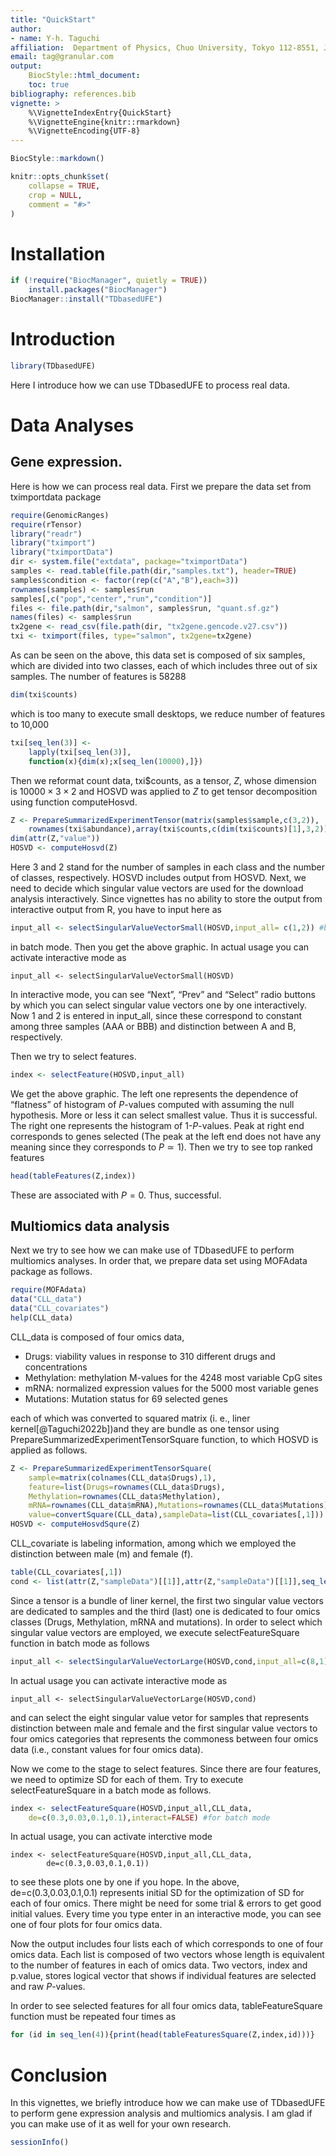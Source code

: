 ```yaml
---
title: "QuickStart"
author:
- name: Y-h. Taguchi
affiliation:  Department of Physics, Chuo University, Tokyo 112-8551, Japan
email: tag@granular.com
output: 
    BiocStyle::html_document:
    toc: true
bibliography: references.bib 
vignette: >
    %\VignetteIndexEntry{QuickStart}
    %\VignetteEngine{knitr::rmarkdown}
    %\VignetteEncoding{UTF-8}
---
```


```r
BiocStyle::markdown()
```

```r
knitr::opts_chunk$set(
    collapse = TRUE,
    crop = NULL,
    comment = "#>"
)
```

# Installation

```r
if (!require("BiocManager", quietly = TRUE))
    install.packages("BiocManager")
BiocManager::install("TDbasedUFE")
```

# Introduction

```r
library(TDbasedUFE)
```

Here I introduce how we can use TDbasedUFE to process real data.

# Data Analyses

## Gene expression.

Here is how we can process real data. First we prepare the data set from
tximportdata package

```r
require(GenomicRanges)
require(rTensor)
library("readr")
library("tximport")
library("tximportData")
dir <- system.file("extdata", package="tximportData")
samples <- read.table(file.path(dir,"samples.txt"), header=TRUE)
samples$condition <- factor(rep(c("A","B"),each=3))
rownames(samples) <- samples$run
samples[,c("pop","center","run","condition")]
files <- file.path(dir,"salmon", samples$run, "quant.sf.gz")
names(files) <- samples$run
tx2gene <- read_csv(file.path(dir, "tx2gene.gencode.v27.csv"))
txi <- tximport(files, type="salmon", tx2gene=tx2gene)
```

As can be seen on the above, this data set is composed of six samples, which 
are divided into two classes, each of which includes three out of six samples.
The number of features is 58288

```r
dim(txi$counts)
```

which is too many to execute small desktops, we reduce number of features to
10,000

```r
txi[seq_len(3)] <-
    lapply(txi[seq_len(3)],
    function(x){dim(x);x[seq_len(10000),]})
```

Then we reformat count data, txi\$counts, as a tensor, $Z$, whose dimension is
$10000 \times 3 \times 2$ and HOSVD was applied to $Z$ to get tensor 
decomposition using function computeHosvd.

```r
Z <- PrepareSummarizedExperimentTensor(matrix(samples$sample,c(3,2)),
    rownames(txi$abundance),array(txi$counts,c(dim(txi$counts)[1],3,2)))
dim(attr(Z,"value"))
HOSVD <- computeHosvd(Z)
```

Here 3 and 2 stand for the number of samples in each class and the number of
classes, respectively. HOSVD includes output from HOSVD. Next, we need to decide 
which singular value vectors are used for the download analysis interactively. 
Since vignettes has no ability to store the output from interactive output from 
R, you have to input here as
```r
input_all <- selectSingularValueVectorSmall(HOSVD,input_all= c(1,2)) #batch mode
```
in batch mode.  Then you get the above graphic. In actual usage you can
activate interactive mode as
```
input_all <- selectSingularValueVectorSmall(HOSVD)
````
In interactive mode, you can see "Next", "Prev" and "Select" radio buttons by
which you can select singular value vectors one by one interactively. 
Now 1 and 2 is entered in input_all, since these correspond to constant among 
three samples (AAA or BBB) and distinction between A and B, respectively. 

Then we try to select features.
```r
index <- selectFeature(HOSVD,input_all)
```
We get the above graphic. The left one represents the dependence of "flatness"
of histogram of $P$-values computed with assuming the null hypothesis. More or
less it can select smallest value. Thus it is successful. The right one 
represents the histogram of 1-$P$-values. Peak at right end corresponds 
to genes selected (The peak at the left end does not have any meaning since
they corresponds to $P \simeq 1$).
Then we try to see top ranked features

```r
head(tableFeatures(Z,index))
```

These are associated with $P=0$. Thus, successful.

## Multiomics data analysis

Next we try to see how we can make use of TDbasedUFE to perform multiomics
analyses. In order that, we prepare data set using MOFAdata package as follows.

```r
require(MOFAdata)
data("CLL_data")
data("CLL_covariates")
help(CLL_data)
```

CLL_data is composed of four omics data,

-   Drugs: viability values in response to 310 different drugs and concentrations
-   Methylation: methylation M-values for the 4248 most variable CpG sites
-   mRNA: normalized expression values for the 5000 most variable genes
-   Mutations: Mutation status for 69 selected genes

each of which was converted to squared matrix (i. e., liner
kernel[@Taguchi2022b])and they are bundle as one tensor using
PrepareSummarizedExperimentTensorSquare function, to which HOSVD is
applied as follows.

```r
Z <- PrepareSummarizedExperimentTensorSquare(
    sample=matrix(colnames(CLL_data$Drugs),1),
    feature=list(Drugs=rownames(CLL_data$Drugs),
    Methylation=rownames(CLL_data$Methylation),
    mRNA=rownames(CLL_data$mRNA),Mutations=rownames(CLL_data$Mutations)),
    value=convertSquare(CLL_data),sampleData=list(CLL_covariates[,1]))
HOSVD <- computeHosvdSqure(Z)
```

CLL_covariate is labeling information, among which we employed the distinction
between male (m) and female (f).

```r
table(CLL_covariates[,1])
cond <- list(attr(Z,"sampleData")[[1]],attr(Z,"sampleData")[[1]],seq_len(4))
```

Since a tensor is a bundle of liner kernel, the first two singular value 
vectors are dedicated to samples and the third (last) one is dedicated to four
omics classes (Drugs, Methylation, mRNA and mutations). In order to select
which singular value vectors are employed, we execute selectFeatureSquare 
function in batch mode as follows
```r
input_all <- selectSingularValueVectorLarge(HOSVD,cond,input_all=c(8,1))
```
In actual usage you can activate interactive mode as
```
input_all <- selectSingularValueVectorLarge(HOSVD,cond)
```
and can select the eight singular value vetor for samples that represents
distinction between male and female and the first singular value vectors 
to four omics categories that represents the commoness between four omics 
data (i.e., constant values for four omics data).

Now we come to the stage to select features. Since there are four features,
we need to optimize SD for each of them. Try to execute selectFeatureSquare 
in a batch mode as follows.
```r
index <- selectFeatureSquare(HOSVD,input_all,CLL_data,
    de=c(0.3,0.03,0.1,0.1),interact=FALSE) #for batch mode
```
In actual usage, you can activate interctive mode
```
index <- selectFeatureSquare(HOSVD,input_all,CLL_data,
        de=c(0.3,0.03,0.1,0.1))
```
to see these plots one by one if you hope.
In the above, de=c(0.3,0.03,0.1,0.1) represents initial SD for the optimization
of SD for each of four omics. There might be need for some trial & errors to 
get good initial values. Every time you type enter in an interactive mode, 
you can see one of four plots for four omics data. 

Now the output includes four lists each of which corresponds to one of four
omics data. Each list is composed of two vectors whose length is equivalent to
the number of features in each of omics data. Two vectors, index and p.value,
stores logical vector that shows if individual features are selected and raw
$P$-values.

In order to see selected features for all four omics data, tableFeatureSquare
function must be repeated four times as

```r
for (id in seq_len(4)){print(head(tableFeaturesSquare(Z,index,id)))}
```

# Conclusion

In this vignettes, we briefly introduce how we can make use of TDbasedUFE to
perform gene expression analysis and multiomics analysis. I am glad if you can
make use of it as well for your own research.

```r
sessionInfo()
```
